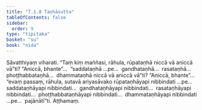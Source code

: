 ```yaml
---
title: "7.1.8 Taṇhāsutta"
tableOfContents: false
sidebar:
  order: 9
type: "tipitaka"
basket: "su"
book: "nida"
---
```



<DynamicBreadcrumb />

<Division number="195" book="nida">

<Paragraph number="1128" book="nida">
Sāvatthiyaṃ viharati. “Taṃ kiṃ maññasi, rāhula, rūpataṇhā niccā vā aniccā vā”ti? “Aniccā, bhante”…  “saddataṇhā …pe…  gandhataṇhā…  rasataṇhā…  phoṭṭhabbataṇhā…  dhammataṇhā niccā vā aniccā vā”ti? “Aniccā, bhante”…  “evaṃ passaṃ, rāhula, sutavā ariyasāvako rūpataṇhāyapi nibbindati …pe…  saddataṇhāyapi nibbindati…  gandhataṇhāyapi nibbindati…  rasataṇhāyapi nibbindati…  phoṭṭhabbataṇhāyapi nibbindati…  dhammataṇhāyapi nibbindati …pe…  pajānātī”ti.

</Paragraph>
</Division>

<Paragraph number="1129" type="center" book="nida">
Aṭṭhamaṃ.
</Paragraph>